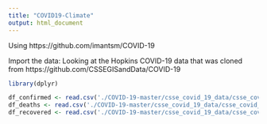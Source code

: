 ```yaml
---
title: "COVID19-Climate"
output: html_document
---
```


Using https://github.com/imantsm/COVID-19

Import the data: Looking at the Hopkins COVID-19 data that was cloned from https://github.com/CSSEGISandData/COVID-19

```r
library(dplyr)

df_confirmed <- read.csv('./COVID-19-master/csse_covid_19_data/csse_covid_19_time_series/time_series_19-covid-Confirmed.csv')
df_deaths <- read.csv('./COVID-19-master/csse_covid_19_data/csse_covid_19_time_series/time_series_19-covid-Deaths.csv')
df_recovered <- read.csv('./COVID-19-master/csse_covid_19_data/csse_covid_19_time_series/time_series_19-covid-Recovered.csv')
```